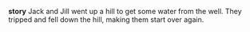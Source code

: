 **story**
Jack and Jill went up a hill to get some water from the well. 
They tripped and fell down the hill, making them start over again. 